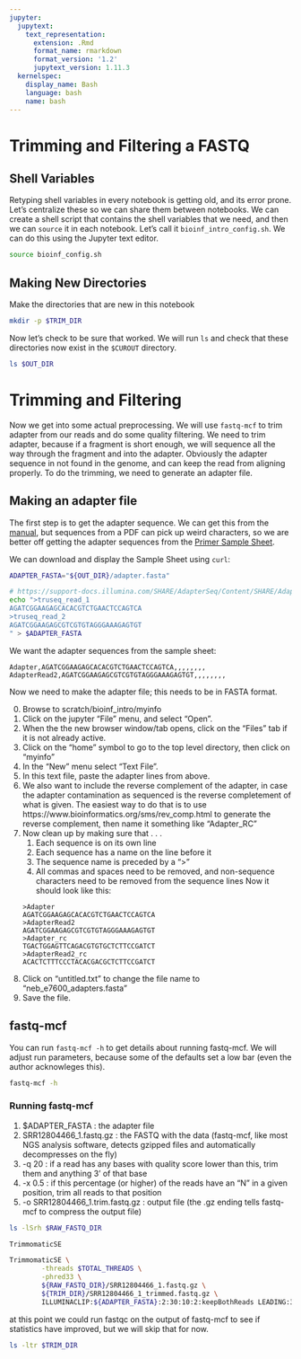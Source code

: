 ```yaml
---
jupyter:
  jupytext:
    text_representation:
      extension: .Rmd
      format_name: rmarkdown
      format_version: '1.2'
      jupytext_version: 1.11.3
  kernelspec:
    display_name: Bash
    language: bash
    name: bash
---
```


<!-- #region -->
# Trimming and Filtering a FASTQ


## Shell Variables
Retyping shell variables in every notebook is getting old, and its error prone.  Let's centralize these so we can share them between notebooks.  We can create a shell script that contains the shell variables that we need, and then we can `source` it in each notebook.  Let's call it `bioinf_intro_config.sh`.  We can do this using the Jupyter text editor.
<!-- #endregion -->

```bash
source bioinf_config.sh
```

## Making New Directories
Make the directories that are new in this notebook

```bash
mkdir -p $TRIM_DIR
```

Now let's check to be sure that worked.  We will run `ls` and check that these directories now exist in the `$CUROUT` directory.

```bash
ls $OUT_DIR
```

# Trimming and Filtering
Now we get into some actual preprocessing.  We will use `fastq-mcf` to trim adapter from our reads and do some quality filtering.  We need to trim adapter, because if a fragment is short enough, we will sequence all the way through the fragment and into the adapter.  Obviously the adapter sequence in not found in the genome, and can keep the read from aligning properly.  To do the trimming, we need to generate an adapter file.

## Making an adapter file
The first step is to get the adapter sequence.  We can get this from the [manual](https://www.neb.com/-/media/catalog/datacards-or-manuals/manuale7600.pdf), but sequences from a PDF can pick up weird characters, so we are better off getting the adapter sequences from the [Primer Sample Sheet](https://www.neb.com/-/media/nebus/worksheet-samples/e7600_reverse-complement-workflow-sample-sheet.csv?rev=2bc14feb223d4f338d3b4ac07c94ed78).  

We can download and display the Sample Sheet using `curl`:

```bash
ADAPTER_FASTA="${OUT_DIR}/adapter.fasta"

# https://support-docs.illumina.com/SHARE/AdapterSeq/Content/SHARE/AdapterSeq/TruSeq/CDIndexes.htm
echo ">truseq_read_1
AGATCGGAAGAGCACACGTCTGAACTCCAGTCA
>truseq_read_2
AGATCGGAAGAGCGTCGTGTAGGGAAAGAGTGT
" > $ADAPTER_FASTA
```

<!-- #region -->
We want the adapter sequences from the sample sheet: 
```
Adapter,AGATCGGAAGAGCACACGTCTGAACTCCAGTCA,,,,,,,,
AdapterRead2,AGATCGGAAGAGCGTCGTGTAGGGAAAGAGTGT,,,,,,,,
```

Now we need to make the adapter file; this needs to be in FASTA format.

0. Browse to scratch/bioinf_intro/myinfo
1. Click on the jupyter "File" menu, and select "Open".  
2. When the the new browser window/tab opens, click on the "Files" tab if it is not already active.
3. Click on the "home" symbol to go to the top level directory, then click on "myinfo"
4. In the "New" menu select "Text File".
5. In this text file, paste the adapter lines from above.
7. We also want to include the reverse complement of the adapter, in case the adapter contamination as sequenced is the reverse completement of what is given.  The easiest way to do that is to use https://www.bioinformatics.org/sms/rev_comp.html to generate the reverse complement, then name it something like "Adapter_RC"
8. Now clean up by making sure that . . .
    1. Each sequence is on its own line
    2. Each sequence has a name on the line before it
    3. The sequence name is preceded by a ">"
    4. All commas and spaces need to be removed, and non-sequence characters need to be removed from the sequence lines
Now it should look like this:
```
>Adapter
AGATCGGAAGAGCACACGTCTGAACTCCAGTCA
>AdapterRead2
AGATCGGAAGAGCGTCGTGTAGGGAAAGAGTGT
>Adapter_rc
TGACTGGAGTTCAGACGTGTGCTCTTCCGATCT
>AdapterRead2_rc
ACACTCTTTCCCTACACGACGCTCTTCCGATCT
```
10. Click on "untitled.txt" to change the file name to "neb_e7600_adapters.fasta"
11. Save the file.


## fastq-mcf
You can run `fastq-mcf -h` to get details about running fastq-mcf.  We will adjust run parameters, because some of the defaults set a low bar (even the author acknowleges this).
<!-- #endregion -->

```bash
fastq-mcf -h
```

### Running fastq-mcf
1. $ADAPTER_FASTA : the adapter file
2. SRR12804466_1.fastq.gz : the FASTQ with the data (fastq-mcf, like most NGS analysis software, detects gzipped files and automatically decompresses on the fly)
3. -q 20 : if a read has any bases with quality score lower than this, trim them and anything 3' of that base
4. -x 0.5 : if this percentage (or higher) of the reads have an "N" in a given position, trim all reads to that position
5. -o SRR12804466_1.trim.fastq.gz : output file (the .gz ending tells fastq-mcf to compress the output file)

```bash
ls -lSrh $RAW_FASTQ_DIR
```

```bash
TrimmomaticSE
```

```bash
TrimmomaticSE \
        -threads $TOTAL_THREADS \
        -phred33 \
        ${RAW_FASTQ_DIR}/SRR12804466_1.fastq.gz \
        ${TRIM_DIR}/SRR12804466_1_trimmed.fastq.gz \
        ILLUMINACLIP:${ADAPTER_FASTA}:2:30:10:2:keepBothReads LEADING:3 TRAILING:3 MINLEN:36
```

at this point we could run fastqc on the output of fastq-mcf to see if statistics have improved, but we will skip that for now.

```bash
ls -ltr $TRIM_DIR
```
